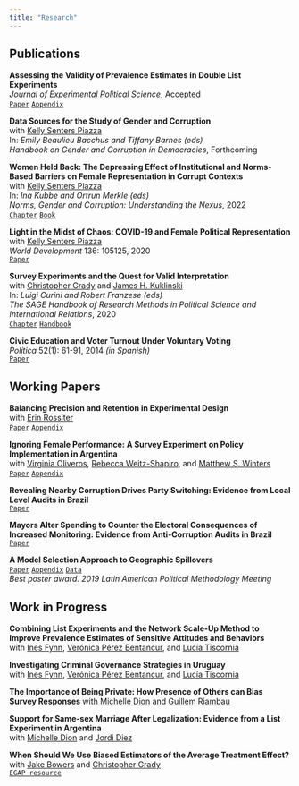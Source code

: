 ```yaml
---
title: "Research"
---
```


## Publications

<!-- Remember double space for line break -->

**Assessing the Validity of Prevalence Estimates in Double List Experiments**  
*Journal of Experimental Political Science*, Accepted  
[`Paper`](files/research/dle_test.pdf)   [`Appendix`](files/research/dle_test_appendix.pdf)

**Data Sources for the Study of Gender and Corruption**  
with [Kelly Senters Piazza](https://www.usafa.edu/facultyprofile/?smid=23816)  
In: *Emily Beaulieu Bacchus and Tiffany Barnes (eds)*  
*Handbook on Gender and Corruption in Democracies*, Forthcoming 

**Women Held Back: The Depressing Effect of Institutional and Norms-Based Barriers on Female Representation in Corrupt Contexts**  
with [Kelly Senters Piazza](https://www.usafa.edu/facultyprofile/?smid=23816)  
In: *Ina Kubbe and Ortrun Merkle (eds)*  
*Norms, Gender and Corruption: Understanding the Nexus*, 2022  
[`Chapter`](files/research/gender_corruption.pdf) [`Book`](https://www.e-elgar.com/shop/gbp/norms-gender-and-corruption-9781802205824.html)

**Light in the Midst of Chaos: COVID-19 and Female Political Representation**  
with [Kelly Senters Piazza](https://www.usafa.edu/facultyprofile/?smid=23816)  
*World Development* 136: 105125, 2020  
[`Paper`](https://doi.org/10.1016/j.worlddev.2020.105125)

**Survey Experiments and the Quest for Valid Interpretation**  
with [Christopher Grady](https://publish.illinois.edu/cdgrady2/) and [James H. Kuklinski](https://pol.illinois.edu/directory/profile/kuklinsk)  
In: *Luigi Curini and Robert Franzese (eds)*  
*The SAGE Handbook of Research Methods in Political Science and International Relations*, 2020  
[`Chapter`](files/research/sage_survey_experiments_chapter.pdf) [`Handbook`](https://us.sagepub.com/en-us/nam/the-sage-handbook-of-research-methods-in-political-science-and-international-relations/book262875)

**Civic Education and Voter Turnout Under Voluntary Voting**  
*Política* 52(1): 61-91, 2014 *(in Spanish)*  
[`Paper`](https://revistapolitica.uchile.cl/index.php/RP/article/view/33099/34813)



## Working Papers

**Balancing Precision and Retention in Experimental Design**  
with [Erin Rossiter](http://erossiter.com/)  
[`Paper`](https://gustavodiaz.org/files/research/precision_retention.pdf) [`Appendix`](https://gustavodiaz.org/files/research/precision_retention_appendix.pdf)

**Ignoring Female Performance: A Survey Experiment on Policy Implementation in Argentina**  
with [Virginia Oliveros](https://virginiaoliveros.com/), [Rebecca Weitz-Shapiro](https://vivo.brown.edu/display/rweitzsh), and [Matthew S. Winters](https://sites.google.com/site/mswinters1/)  
[`Paper`](https://gustavodiaz.org/files/research/gender_performance.pdf) [`Appendix`](https://gustavodiaz.org/files/research/gender_performance_appendix.pdf)

**Revealing Nearby Corruption Drives Party Switching: Evidence from Local Level Audits in Brazil**   
[`Paper`](files/research/nearby_corruption.pdf)

<!-- <br/> -->
<!-- [`[Appendix]`](files/research/nearby_corruption_appendix.pdf) -->

**Mayors Alter Spending to Counter the Electoral Consequences of Increased Monitoring: Evidence from Anti-Corruption Audits in Brazil**  
[`Paper`](files/research/audit_spending.pdf)

**A Model Selection Approach to Geographic Spillovers**  
[`Paper`](files/research/model_spillovers.pdf) [`Appendix`](files/research/model_spillovers_appendix.pdf) [`Data`](https://github.com/gustavo-diaz/model_interference_rep)  
*Best poster award. 2019 Latin American Political Methodology Meeting*


## Work in Progress

**Combining List Experiments and the Network Scale-Up Method to Improve Prevalence Estimates of Sensitive Attitudes and Behaviors**  
with [Ines Fynn](https://imfd.cl/en/investigador/ines-fynn/), [Verónica Pérez Bentancur](https://scholar.google.com/citations?user=wj21dxsAAAAJ&hl=en), and [Lucía Tiscornia](https://www.luciatiscornia.com/)


**Investigating Criminal Governance Strategies in Uruguay**  
with [Ines Fynn](https://imfd.cl/en/investigador/ines-fynn/), [Verónica Pérez Bentancur](https://scholar.google.com/citations?user=wj21dxsAAAAJ&hl=en), and [Lucía Tiscornia](https://www.luciatiscornia.com/)

**The Importance of Being Private: How Presence of Others can Bias Survey Responses**
with [Michelle Dion](https://michelledion.com/) and [Guillem Riambau](http://guillemriambau.com/)

**Support for Same-sex Marriage After Legalization: Evidence from a List Experiment in Argentina**  
with [Michelle Dion](https://michelledion.com/) and [Jordi Diez](https://www.jordidiez.ca/)


**When Should We Use Biased Estimators of the Average Treatment Effect?**  
with [Jake Bowers](http://www.jakebowers.org/) and [Christopher Grady](https://publish.illinois.edu/cdgrady2/)  
[`EGAP resource`](https://egap.org/resource/sd-block-rand/)




